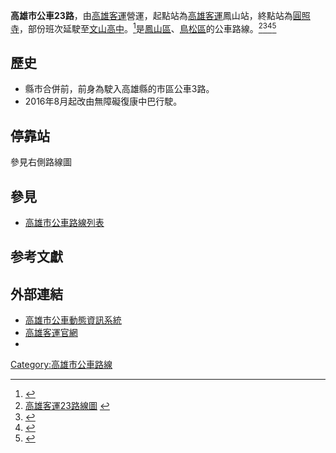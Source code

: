 {{Infobox Bus Route
| image=
| number= 高雄市公車23路
| manager=[[高雄市政府|高雄市政府]]交通局
| operator= [[高雄客運|高雄客運]]
| length= 公里
| time= 
| start= [[高雄客運|高雄客運]]鳳山站
| via= [[鳳山轉運站|鳳山轉運站]]、[[大東站|捷運大東站]]、[[鳥松區|鳥松區公所]]
| end= [[圓照寺_(鳥松區)|圓照寺]]<br>[[文山高中|文山高中]]
| level=平日鳳山發車（去程）：05：50、06：45、09：30、15：00、16：35、18：00<br>平日坔埔發車（回程）：06：15、07：40、10：00、15：30、17：30、18：30<br>假日鳳山發車（去程）：06：45、09：30、16：35、18：00<br>假日坔埔發車（回程）：07：40、10：00、17：30、18：30
| frequency= 固定班次
| Other_route=
| vehicle=
| garage=[[高雄客運|高雄客運]]鳳山站
| Fare= 里程收費<ref>{{Cite web |url=http://udn.com/news/story/3/2183994 |title=高市公車里程段次計費 明年上路 |accessdate=2017-01-02 |archive-date=2017-01-02 |archive-url=https://web.archive.org/web/20170102173654/http://udn.com/news/story/3/2183994 |dead-url=no }}</ref>
| compete= 
| bgcolor= yellow
| fontcolor= red
}}
'''高雄市公車23路'''，由[[高雄客運|高雄客運]]營運，起點站為[[高雄客運|高雄客運]]鳳山站，終點站為[[圓照寺_(鳥松區)|圓照寺]]，部份班次延駛至[[文山高中|文山高中]]。<ref>{{Cite web |url=http://www.tynews.com.tw/news.php?action=show&nid=125220 |title=公車不易搭乘鳥松區居民嘆出入不便 |accessdate=2015-11-30 |archive-date=2015-12-08 |archive-url=https://web.archive.org/web/20151208134441/http://www.tynews.com.tw/news.php?action=show&nid=125220 |dead-url=no }}</ref>是[[鳳山區|鳳山區]]、[[鳥松區|鳥松區]]的公車路線。<ref>[http://www.ksbus.com.tw/schedule/part2-023.htm 高雄客運23路線圖] {{webarchive|url=https://web.archive.org/web/20151208144322/http://www.ksbus.com.tw/schedule/part2-023.htm |date=2015-12-08 }}</ref><ref name="tbkc1">{{Cite web |url=http://www.tbkc.gov.tw/Files/service/2015CITYBUS.pdf |title=《2015年高雄市公車路線導覽手冊》，高雄市政府交通局出版，第42頁。 |access-date=2015-11-30 |archive-url=https://web.archive.org/web/20170816003520/http://www.tbkc.gov.tw/Files/service/2015CITYBUS.pdf |archive-date=2017-08-16 |dead-url=yes }}</ref><ref>{{Cite web |url=http://www.yct.com.tw/20120130.html |title=圓照寺大眾交通資訊 |accessdate=2015-11-30 |archive-date=2015-12-08 |archive-url=https://web.archive.org/web/20151208042553/http://www.yct.com.tw/20120130.html |dead-url=no }}</ref><ref>{{Cite web |url=http://news.ltn.com.tw/news/life/breakingnews/1012216 |title=鳥松沒公車通捷運、高鐵站 高雄交通局挨批 |accessdate=2015-11-30 |archive-date=2015-12-08 |archive-url=https://web.archive.org/web/20151208112535/http://news.ltn.com.tw/news/life/breakingnews/1012216 |dead-url=no }}</ref>
==歷史==
* 縣市合併前，前身為駛入高雄縣的市區公車3路。
* 2016年8月起改由無障礙復康中巴行駛。

== 停靠站 ==
參見右側路線圖
{{BS-map
|title=高雄市公車23路站牌
|legend=0
|lua=1
|collapse =
|map=
KBHFa~~高雄客運鳳山站（澄瀾砲台）
BHF~~ 曹公路
BHF~~ {{rint|tw|tra}}臺鐵鳳山站
BHF~~ 曹公路
BHF~~ 光遠路
BHF~~ 市場前
BHF~~ 鳳山轉運站（{{rint|tw|kmrt}}捷運大東站）
BHF~~ 家畜市場
BHF~~ 鳳仁新村
BHF~~ 高旗工家
BHF~~ 金吉順公司
BHF~~ 僑泰公司
BHF~~ 吳記工廠
BHF~~ 南山公司
BHF~~ 全國加油站
BHF~~ 仁美活動中心
BHF~~ 仁美
BHF~~ 仁美國小
BHF~~ 華美
BHF~~ 高碼山莊
BHF~~ 坔埔
BHF~~ 松埔路口（圓照寺）
BHF~~ 活動中心（鳥松區）
KBHFxe~~ 圓照寺
部份班次延駛! !exBHF~~ 鳥松區公所（神農路）
部份班次延駛! !exKBHFe~~ 文山高中
}}

==參見==
*[[高雄市公車路線列表|高雄市公車路線列表]]

==参考文獻==
{{reflist}}

==外部連結==
* [https://ibus.tbkc.gov.tw/ibus/ 高雄市公車動態資訊系統] {{Wayback|url=https://ibus.tbkc.gov.tw/ibus/ |date=20210525024307 }}
* [http://www.ksbus.com.tw/ 高雄客運官網] {{Wayback|url=http://www.ksbus.com.tw/ |date=20200717041149 }} 
*{{facebook|tbkcdream|轉動高雄青春夢}}

{{高雄市公車}}

[[Category:高雄市公車路線|Category:高雄市公車路線]]